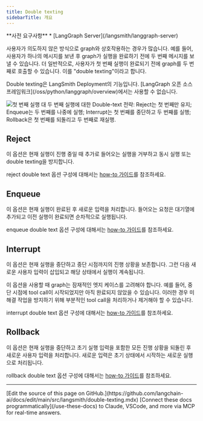 ```yaml
---
title: Double texting
sidebarTitle: 개요
---
```


<Info>
**사전 요구사항**
* [LangGraph Server](/langsmith/langgraph-server)
</Info>

사용자가 의도하지 않은 방식으로 graph와 상호작용하는 경우가 많습니다.
예를 들어, 사용자가 하나의 메시지를 보낸 후 graph가 실행을 완료하기 전에 두 번째 메시지를 보낼 수 있습니다.
더 일반적으로, 사용자가 첫 번째 실행이 완료되기 전에 graph를 두 번째로 호출할 수 있습니다.
이를 "double texting"이라고 합니다.

<Note>
Double texting은 LangSmith Deployment의 기능입니다. [LangGraph 오픈 소스 프레임워크](/oss/python/langgraph/overview)에서는 사용할 수 없습니다.
</Note>

![첫 번째 실행 대 두 번째 실행에 대한 Double-text 전략: Reject는 첫 번째만 유지; Enqueue는 두 번째를 나중에 실행; Interrupt는 첫 번째를 중단하고 두 번째를 실행; Rollback은 첫 번째를 되돌리고 두 번째로 재실행.](/langsmith/images/double-texting.png)

## Reject

이 옵션은 현재 실행이 진행 중일 때 추가로 들어오는 실행을 거부하고 동시 실행 또는 double texting을 방지합니다.

reject double text 옵션 구성에 대해서는 [how-to 가이드](/langsmith/reject-concurrent)를 참조하세요.

## Enqueue

이 옵션은 현재 실행이 완료된 후 새로운 입력을 처리합니다. 들어오는 요청은 대기열에 추가되고 이전 실행이 완료되면 순차적으로 실행됩니다.

enqueue double text 옵션 구성에 대해서는 [how-to 가이드](/langsmith/enqueue-concurrent)를 참조하세요.

## Interrupt

이 옵션은 현재 실행을 중단하고 중단 시점까지의 진행 상황을 보존합니다. 그런 다음 새로운 사용자 입력이 삽입되고 해당 상태에서 실행이 계속됩니다.

이 옵션을 사용할 때 graph는 잠재적인 엣지 케이스를 고려해야 합니다. 예를 들어, 중단 시점에 tool call이 시작되었지만 아직 완료되지 않았을 수 있습니다. 이러한 경우 미해결 작업을 방지하기 위해 부분적인 tool call을 처리하거나 제거해야 할 수 있습니다.

interrupt double text 옵션 구성에 대해서는 [how-to 가이드](/langsmith/interrupt-concurrent)를 참조하세요.

## Rollback

이 옵션은 현재 실행을 중단하고 초기 실행 입력을 포함한 모든 진행 상황을 되돌린 후 새로운 사용자 입력을 처리합니다. 새로운 입력은 초기 상태에서 시작하는 새로운 실행으로 처리됩니다.

rollback double text 옵션 구성에 대해서는 [how-to 가이드](/langsmith/rollback-concurrent)를 참조하세요.

---

<Callout icon="pen-to-square" iconType="regular">
    [Edit the source of this page on GitHub.](https://github.com/langchain-ai/docs/edit/main/src/langsmith/double-texting.mdx)
</Callout>
<Tip icon="terminal" iconType="regular">
    [Connect these docs programmatically](/use-these-docs) to Claude, VSCode, and more via MCP for    real-time answers.
</Tip>
